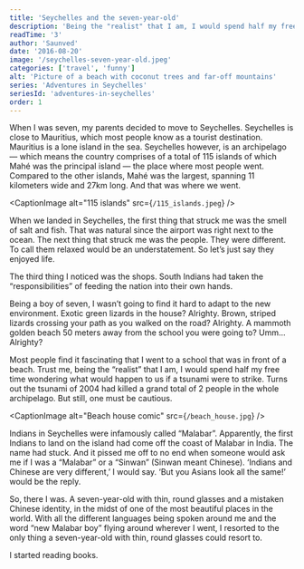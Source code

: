 ```yaml
---
title: 'Seychelles and the seven-year-old'
description: 'Being the "realist" that I am, I would spend half my free time wondering what would happen to us if a tsunami were to strike.'
readTime: '3'
author: 'Saunved'
date: '2016-08-20'
image: '/seychelles-seven-year-old.jpeg'
categories: ['travel', 'funny']
alt: 'Picture of a beach with coconut trees and far-off mountains'
series: 'Adventures in Seychelles'
seriesId: 'adventures-in-seychelles'
order: 1
---
```



When I was seven, my parents decided to move to Seychelles. Seychelles is close to Mauritius, which most people know as a tourist destination. Mauritius is a lone island in the sea. Seychelles however, is an archipelago — which means the country comprises of a total of 115 islands of which Mahé was the principal island — the place where most people went.
Compared to the other islands, Mahé was the largest, spanning 11 kilometers wide and 27km long. And that was where we went.

<CaptionImage alt="115 islands" src={`/115_islands.jpeg`} />

When we landed in Seychelles, the first thing that struck me was the smell of salt and fish. That was natural since the airport was right next to the ocean. The next thing that struck me was the people. They were different. To call them relaxed would be an understatement. So let’s just say they enjoyed life.

The third thing I noticed was the shops. South Indians had taken the “responsibilities” of feeding the nation into their own hands.

Being a boy of seven, I wasn’t going to find it hard to adapt to the new environment.
Exotic green lizards in the house? Alrighty.
Brown, striped lizards crossing your path as you walked on the road? Alrighty.
A mammoth golden beach 50 meters away from the school you were going to? Umm…Alrighty?

Most people find it fascinating that I went to a school that was in front of a beach. Trust me, being the “realist” that I am, I would spend half my free time wondering what would happen to us if a tsunami were to strike. Turns out the tsunami of 2004 had killed a grand total of 2 people in the whole archipelago. But still, one must be cautious.

<CaptionImage alt="Beach house comic" src={`/beach_house.jpg`} />

Indians in Seychelles were infamously called “Malabar”. Apparently, the first Indians to land on the island had come off the coast of Malabar in India. The name had stuck. And it pissed me off to no end when someone would ask me if I was a “Malabar” or a “Sinwan” (Sinwan meant Chinese).
‘Indians and Chinese are very different,’ I would say.
‘But you Asians look all the same!’ would be the reply.

So, there I was. A seven-year-old with thin, round glasses and a mistaken Chinese identity, in the midst of one of the most beautiful places in the world. With all the different languages being spoken around me and the word “new Malabar boy” flying around wherever I went, I resorted to the only thing a seven-year-old with thin, round glasses could resort to.

I started reading books.